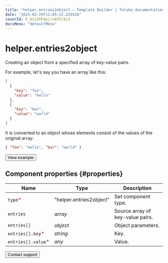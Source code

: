 ```yaml
---
title: "helper.entries2object — Template Builder | Toloka documentation"
date: "2023-03-29T11:05:12.225526"
coverId: F_bIcOYF9yjrxkPZrXc3
docsMenu: "defaultMenu"
---
```


# helper.entries2object

Creating an object from a specified array of key-value pairs.

For example, let's say you have an array like this:

```json
[
  {
    "key": "foo",
    "value": "hello"
  },
  {
    "key": "bar",
    "value": "world"
  }
]
```

It is converted to an object whose elements consist of the values of the original array:

```json
{ "foo": "hello", "bar": "world" }
```

<Button themeColor="light" view="default" size="l" type="link" url="https://ya.cc/t/wf2xSzVO3twkui">View example</Button>

## Component properties {#properties}

**Name** | **Type** | **Description**
----- | ----- | -----
`type`<span style="color: red">\*</span> | "helper.entries2object" | Set component type.
`entries` | _array_ | Source array of key-value pairs.
`entries[]` | _object_ | Object parameters.
`entries[].key`<span style="color: red">\*</span> | _string_ | Key.
`entries[].value`<span style="color: red">\*</span> | _any_ | Value.

<Button themeColor="light" view="default" size="l" type="link" url="/docs/guide/troubleshooting/support?form-source=template-builder-reference-helper-entries2object">Contact support</Button>